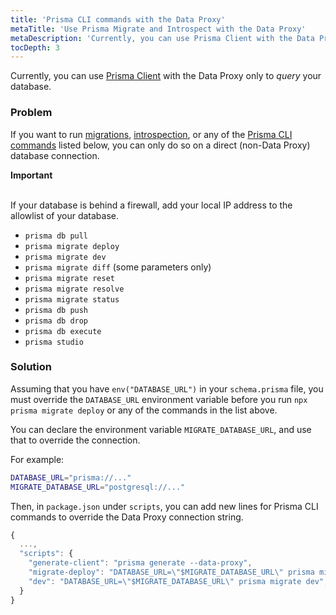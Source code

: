```yaml
---
title: 'Prisma CLI commands with the Data Proxy'
metaTitle: 'Use Prisma Migrate and Introspect with the Data Proxy'
metaDescription: 'Currently, you can use Prisma Client with the Data Proxy only to query your database. If you want to run Prisma Migrate or Introspect, or any of the Prisma CLI commands listed below, you can only do so on a direct (non-Data Proxy) database connections.'
tocDepth: 3
---
```


<TopBlock>

Currently, you can use [Prisma Client](/concepts/components/prisma-client) with the Data Proxy only to _query_ your database.

</TopBlock>


### Problem
If you want to run [migrations](/concepts/components/prisma-migrate/get-started), [introspection](/concepts/components/introspection),  or any of the [Prisma CLI commands](/reference/api-reference/command-reference) listed below, you can only do so on a direct (non-Data Proxy) database connection.

<Admonition type="warning">

**Important**<br /><br />

If your database is behind a firewall, add your local IP address to the allowlist of your database.

</Admonition>

- `prisma db pull`
- `prisma migrate deploy`
- `prisma migrate dev`
- `prisma migrate diff` (some parameters only)
- `prisma migrate reset`
- `prisma migrate resolve`
- `prisma migrate status`
- `prisma db push`
- `prisma db drop`
- `prisma db execute`
- `prisma studio`

### Solution

Assuming that you have `env("DATABASE_URL")` in your `schema.prisma` file, you must override the `DATABASE_URL` environment variable before you run `npx prisma migrate deploy` or any of the commands in the list above.

You can declare the environment variable `MIGRATE_DATABASE_URL`, and use that to override the connection.

For example:

```bash file=.env highlight=2;add
DATABASE_URL="prisma://..."
MIGRATE_DATABASE_URL="postgresql://..."

```

Then, in `package.json` under `scripts`, you can add new lines for Prisma CLI commands to override the Data Proxy connection string.

```js file=package.json highlight=5,6;add
{
  ...,
  "scripts": {
    "generate-client": "prisma generate --data-proxy",
    "migrate-deploy": "DATABASE_URL=\"$MIGRATE_DATABASE_URL\" prisma migrate deploy",
    "dev": "DATABASE_URL=\"$MIGRATE_DATABASE_URL\" prisma migrate dev",
  }
}
```